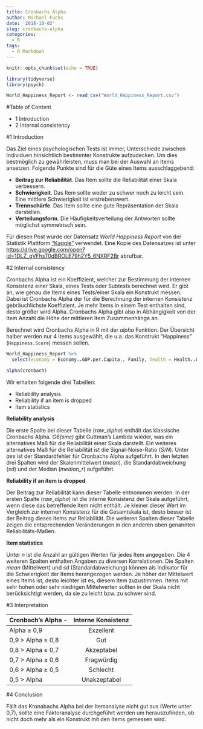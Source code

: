 ```yaml
---
title: Cronbachs Alpha
author: Michael Fuchs
date: '2018-10-03'
slug: cronbachs-alpha
categories:
  - R
tags:
  - R Markdown
---
```



```r
knitr::opts_chunk$set(echo = TRUE)
```


```r
library(tidyverse)
library(psych)
```
```r
World_Happiness_Report <- read_csv("World_Happiness_Report.csv")
```


#Table of Content

+ 1 Introduction
+ 2 Internal consistency

#1 Introduction

Das Ziel eines psychologischen Tests ist immer, Unterschiede zwischen Individuen hinsichtlich bestimmter Konstrukte aufzudecken. Um dies bestmöglich zu gewährleisten, muss man bei der Auswahl an Items ansetzen. Folgende Punkte sind für die Güte eines Items ausschlaggebend:

+ **Beitrag zur Reliabilität**. Das Item sollte die Reliabilität einer Skala verbessern.
+ **Schwierigkeit**. Das Item sollte weder zu schwer noch zu leicht sein. Eine mittlere Schwierigkeit ist erstrebenswert.
+ **Trennschärfe**. Das Item sollte eine gute Repräsentation der Skala darstellen.
+ **Verteilungsform**. Die Häufigkeitsverteilung der Antworten sollte möglichst symmetrisch sein. 

Für diesen Post wurde der Datensatz *World Happiness Report* von der Statistik Plattform ["Kaggle"](https://www.kaggle.com) verwendet. Eine Kopie des Datensatzes ist unter <https://drive.google.com/open?id=1DLZ_gVFhsT0dBROLE79h2Y5_6NXRF2Br> abrufbar.


#2 Internal consistency

Cronbachs Alpha ist ein Koeffizient, welcher zur Bestimmung der internen Konsistenz einer Skala, eines Tests oder Subtests berechnet wird. Er gibt an, wie genau die Items eines Tests/einer Skala ein Konstrukt messen. Dabei ist Cronbachs Alpha der für die Berechnung der internen Konsistenz gebräuchlichste Koeffizient. Je mehr Items in einem Test enthalten sind, desto größer wird Alpha. Cronbachs Alpha gibt also in Abhängigkeit von der Item Anzahl die Höhe der mittleren Item Zusammenhänge an. 

Berechnet wird Cronbachs Alpha in R mit der *alpha* Funktion. Der Übersicht halber werden nur 4 Items ausgewählt, die u.a. das Konstrukt "Happiness" (`Happiness.Score`) messen sollen.
```r
World_Happiness_Report %>% 
  select(economy = Economy..GDP.per.Capita., Family, health = Health..Life.Expectancy., Freedom) -> cronbach

alpha(cronbach)
```

Wir erhalten folgende drei Tabellen:

+ Reliability analysis 
+ Reliability if an item is dropped
+ Item statistics

**Reliability analysis **

Die erste Spalte bei dieser Tabelle (*raw_alpha*) enthält das klassische Cronbachs Alpha. *G6(smc)* gibt Guttman's Lambda wieder, was ein alternatives Maß für die Reliabilität einer Skala darstellt. Ein weiteres alternatives Maß für die Reliabilität ist die Signal-Noise-Ratio (*S/N*). Unter *aes* ist der Standardfehler für Cronbachs Alpha aufgeführt. In den letzten drei Spalten wird der Skalenmittelwert (*mean*), die Standardabweichung (*sd*) und der Median (*median_r*) aufgeführt. 

**Reliability if an item is dropped **

Der Beitrag zur Reliabilität kann dieser Tabelle entnommen werden. In der ersten Spalte (*raw_alpha*) ist die interne Konsistenz der Skala aufgeführt, wenn diese das betreffende Item nicht enthält. Je kleiner dieser Wert im Vergleich zur internen Konsistenz für die Gesamtskala ist, desto besser ist der Beitrag dieses Items zur Reliabilität. Die weiteren Spalten dieser Tabelle zeigen die entsprechenden Veränderungen in den anderen oben genannten Reliabilitäts-Maßen. 

**Item statistics **

Unter *n* ist die Anzahl an gültigen Werten für jedes Item angegeben. Die 4 weiteren Spalten enthalten Angaben zu diversen Korrelationen. Die Spalten *mean* (Mittelwert) und *sd* (Standardabweichung) können als Indikator für die Schwierigkeit der Items herangezogen werden. Je höher der Mittelwert eines Items ist, desto leichter ist es, diesem Item zuzustimmen. Items mit sehr hohen oder sehr niedrigen Mittelwerten sollten in der Skala nicht berücksichtigt werden, da sie zu leicht bzw. zu schwer sind.  

#3 Interpretation

| **Cronbach's Alpha**  -       | **Interne Konsistenz**| 
| ------------- |:-------------:| 
| Alpha ≥ 0,9      | Exzellent | 
|  0,9 > Alpha ≥ 0,8   | Gut     |   
|  0,8 > Alpha ≥ 0,7   | Akzeptabel     |   
|   0,7 > Alpha ≥ 0,6   | Fragwürdig     |   
|  0,6 > Alpha ≥ 0,5   | Schlecht     |   
|  0,5 > Alpha | Unakzeptabel     |   

#4 Conclusion

Fällt das Kronabachs Alpha bei der Itemanalyse nicht gut aus (Werte unter 0,7), sollte eine Faktoranalyse durchgeführt werden um herauszufinden, ob nicht doch mehr als ein Konstrukt mit den Items gemessen wird.







